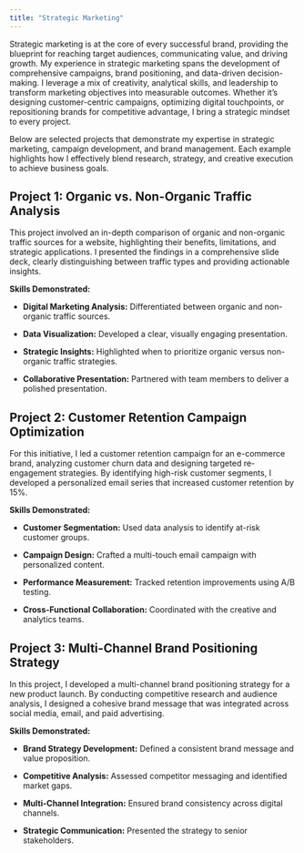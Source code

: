 ```yaml
---
title: "Strategic Marketing"
---
```


Strategic marketing is at the core of every successful brand, providing the blueprint for reaching target audiences, communicating value, and driving growth. My experience in strategic marketing spans the development of comprehensive campaigns, brand positioning, and data-driven decision-making. I leverage a mix of creativity, analytical skills, and leadership to transform marketing objectives into measurable outcomes. Whether it's designing customer-centric campaigns, optimizing digital touchpoints, or repositioning brands for competitive advantage, I bring a strategic mindset to every project.

Below are selected projects that demonstrate my expertise in strategic marketing, campaign development, and brand management. Each example highlights how I effectively blend research, strategy, and creative execution to achieve business goals.

## **Project 1: Organic vs. Non-Organic Traffic Analysis**

This project involved an in-depth comparison of organic and non-organic traffic sources for a website, highlighting their benefits, limitations, and strategic applications. I presented the findings in a comprehensive slide deck, clearly distinguishing between traffic types and providing actionable insights.

**Skills Demonstrated:**

-    **Digital Marketing Analysis:** Differentiated between organic and non-organic traffic sources.

-    **Data Visualization:** Developed a clear, visually engaging presentation.

-   **Strategic Insights:** Highlighted when to prioritize organic versus non-organic traffic strategies.

-   **Collaborative Presentation:** Partnered with team members to deliver a polished presentation.

## **Project 2: Customer Retention Campaign Optimization**

For this initiative, I led a customer retention campaign for an e-commerce brand, analyzing customer churn data and designing targeted re-engagement strategies. By identifying high-risk customer segments, I developed a personalized email series that increased customer retention by 15%.

**Skills Demonstrated:**

-    **Customer Segmentation:** Used data analysis to identify at-risk customer groups.

-   **Campaign Design:** Crafted a multi-touch email campaign with personalized content.

-   **Performance Measurement:** Tracked retention improvements using A/B testing.

-   **Cross-Functional Collaboration:** Coordinated with the creative and analytics teams.

## **Project 3: Multi-Channel Brand Positioning Strategy**

In this project, I developed a multi-channel brand positioning strategy for a new product launch. By conducting competitive research and audience analysis, I designed a cohesive brand message that was integrated across social media, email, and paid advertising.

**Skills Demonstrated:**

-   **Brand Strategy Development:** Defined a consistent brand message and value proposition.

-   **Competitive Analysis:** Assessed competitor messaging and identified market gaps.

-   **Multi-Channel Integration:** Ensured brand consistency across digital channels.

-   **Strategic Communication:** Presented the strategy to senior stakeholders.
